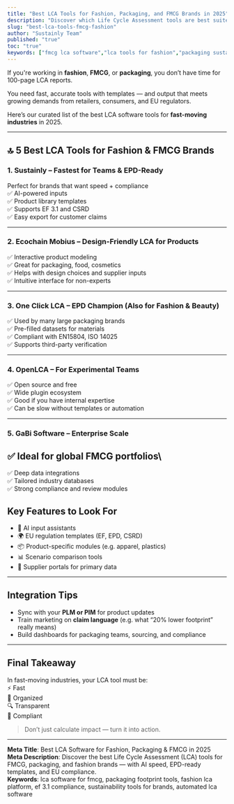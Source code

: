 ```yaml
---
title: "Best LCA Tools for Fashion, Packaging, and FMCG Brands in 2025"
description: "Discover which Life Cycle Assessment tools are best suited for the fast-paced needs of fashion, packaging, and FMCG brands — with speed, templates, and EU alignment."
slug: "best-lca-tools-fmcg-fashion"
author: "Sustainly Team"
published: "true"
toc: "true"
keywords: ["fmcg lca software","lca tools for fashion","packaging sustainability tools","life cycle assessment fmcg","fast product lca","epd for packaging","sustainable fashion footprint","automated lca tools"]
---
```


If you're working in **fashion**, **FMCG**, or **packaging**, you don’t have time for 100-page LCA reports.

You need fast, accurate tools with templates — and output that meets growing demands from retailers, consumers, and EU regulators.

Here’s our curated list of the best LCA software tools for **fast-moving industries** in 2025.

---

## 🔝 5 Best LCA Tools for Fashion & FMCG Brands

### 1. **Sustainly** – Fastest for Teams & EPD-Ready

Perfect for brands that want speed + compliance\
✅ AI-powered inputs\
✅ Product library templates\
✅ Supports EF 3.1 and CSRD\
✅ Easy export for customer claims

---

### 2. **Ecochain Mobius** – Design-Friendly LCA for Products

✅ Interactive product modeling\
✅ Great for packaging, food, cosmetics\
✅ Helps with design choices and supplier inputs\
✅ Intuitive interface for non-experts

---

### 3. **One Click LCA** – EPD Champion (Also for Fashion & Beauty)

✅ Used by many large packaging brands\
✅ Pre-filled datasets for materials\
✅ Compliant with EN15804, ISO 14025\
✅ Supports third-party verification

---

### 4. **OpenLCA** – For Experimental Teams

✅ Open source and free\
✅ Wide plugin ecosystem\
✅ Good if you have internal expertise\
✅ Can be slow without templates or automation

---

### 5. **GaBi Software** – Enterprise Scale

## ✅ Ideal for global FMCG portfolios\\

✅ Deep data integrations\
✅ Tailored industry databases\
✅ Strong compliance and review modules

## Key Features to Look For

- 🧠 AI input assistants
- 🌍 EU regulation templates (EF, EPD, CSRD)
- 📦 Product-specific modules (e.g. apparel, plastics)
- 📊 Scenario comparison tools
- 💬 Supplier portals for primary data

---

## Integration Tips

- Sync with your **PLM or PIM** for product updates
- Train marketing on **claim language** (e.g. what “20% lower footprint” really means)
- Build dashboards for packaging teams, sourcing, and compliance

---

## Final Takeaway

In fast-moving industries, your LCA tool must be:\
⚡ Fast\
📁 Organized\
🔍 Transparent\
🧾 Compliant

> Don’t just calculate impact — turn it into action.

---

**Meta Title**: Best LCA Software for Fashion, Packaging & FMCG in 2025\
**Meta Description**: Discover the best Life Cycle Assessment (LCA) tools for FMCG, packaging, and fashion brands — with AI speed, EPD-ready templates, and EU compliance.\
**Keywords**: lca software for fmcg, packaging footprint tools, fashion lca platform, ef 3.1 compliance, sustainability tools for brands, automated lca software